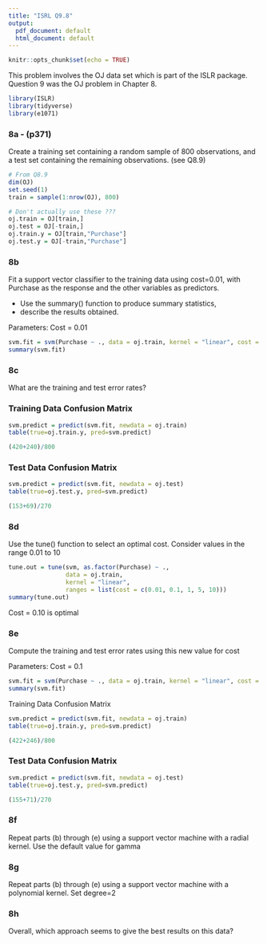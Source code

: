 ```yaml
---
title: "ISRL Q9.8"
output:
  pdf_document: default
  html_document: default
---
```


```r
knitr::opts_chunk$set(echo = TRUE)
```

This problem involves the OJ data set which is part of the ISLR package.
Question 9 was the OJ problem in Chapter 8.

```r
library(ISLR)
library(tidyverse)
library(e1071)
```

### 8a - (p371)

Create a training set containing a random sample of 800 observations, and a test set containing the remaining observations. (see Q8.9)

```r
# From Q8.9
dim(OJ)
set.seed(1)
train = sample(1:nrow(OJ), 800)

# Don't actually use these ???
oj.train = OJ[train,]
oj.test = OJ[-train,]
oj.train.y = OJ[train,"Purchase"]
oj.test.y = OJ[-train,"Purchase"]
```

### 8b

Fit a support vector classifier to the training data using cost=0.01, with Purchase as the response and the other variables as predictors.

- Use the summary() function to produce summary statistics, 
- describe the results obtained.


Parameters: Cost = 0.01
```r
svm.fit = svm(Purchase ~ ., data = oj.train, kernel = "linear", cost = c(0.01))
summary(svm.fit)
```

### 8c

What are the training and test error rates?

### Training Data Confusion Matrix
```r
svm.predict = predict(svm.fit, newdata = oj.train)
table(true=oj.train.y, pred=svm.predict)
```
```r
(420+240)/800
```

### Test Data Confusion Matrix
```r
svm.predict = predict(svm.fit, newdata = oj.test)
table(true=oj.test.y, pred=svm.predict)
```

```r
(153+69)/270
```


### 8d

Use the tune() function to select an optimal cost. Consider values in the range 0.01 to 10

```r
tune.out = tune(svm, as.factor(Purchase) ~ ., 
                data = oj.train,
                kernel = "linear", 
                ranges = list(cost = c(0.01, 0.1, 1, 5, 10)))
summary(tune.out)
```

Cost = 0.10 is optimal

### 8e

Compute the training and test error rates using this new value for cost

Parameters: Cost = 0.1
```r
svm.fit = svm(Purchase ~ ., data = oj.train, kernel = "linear", cost = c(0.1))
summary(svm.fit)
```

Training Data Confusion Matrix
```r
svm.predict = predict(svm.fit, newdata = oj.train)
table(true=oj.train.y, pred=svm.predict)
```
```r
(422+246)/800
```

### Test Data Confusion Matrix
```r
svm.predict = predict(svm.fit, newdata = oj.test)
table(true=oj.test.y, pred=svm.predict)
```

```r
(155+71)/270
```

### 8f

Repeat parts (b) through (e) using a support vector machine with a radial kernel. Use the default value for gamma

### 8g

Repeat parts (b) through (e) using a support vector machine with a polynomial kernel. Set degree=2

### 8h

Overall, which approach seems to give the best results on this data?

